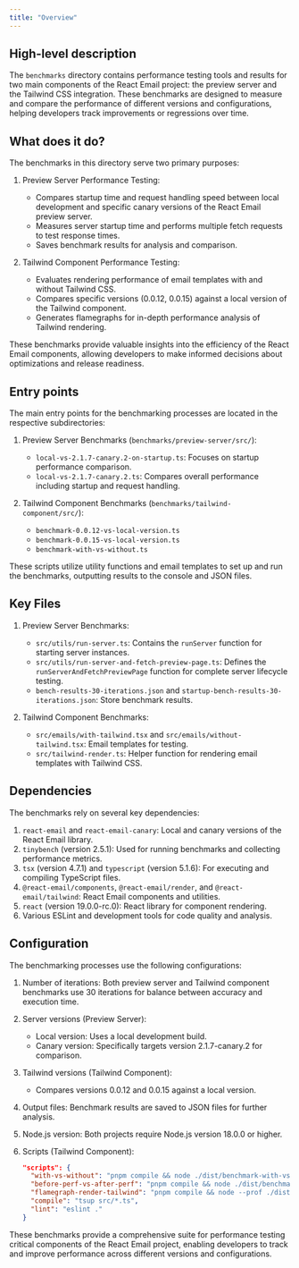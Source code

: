 ```yaml
---
title: "Overview"
---
```


## High-level description
The `benchmarks` directory contains performance testing tools and results for two main components of the React Email project: the preview server and the Tailwind CSS integration. These benchmarks are designed to measure and compare the performance of different versions and configurations, helping developers track improvements or regressions over time.

## What does it do?
The benchmarks in this directory serve two primary purposes:

1. Preview Server Performance Testing:
   - Compares startup time and request handling speed between local development and specific canary versions of the React Email preview server.
   - Measures server startup time and performs multiple fetch requests to test response times.
   - Saves benchmark results for analysis and comparison.

2. Tailwind Component Performance Testing:
   - Evaluates rendering performance of email templates with and without Tailwind CSS.
   - Compares specific versions (0.0.12, 0.0.15) against a local version of the Tailwind component.
   - Generates flamegraphs for in-depth performance analysis of Tailwind rendering.

These benchmarks provide valuable insights into the efficiency of the React Email components, allowing developers to make informed decisions about optimizations and release readiness.

## Entry points
The main entry points for the benchmarking processes are located in the respective subdirectories:

1. Preview Server Benchmarks (`benchmarks/preview-server/src/`):
   - `local-vs-2.1.7-canary.2-on-startup.ts`: Focuses on startup performance comparison.
   - `local-vs-2.1.7-canary.2.ts`: Compares overall performance including startup and request handling.

2. Tailwind Component Benchmarks (`benchmarks/tailwind-component/src/`):
   - `benchmark-0.0.12-vs-local-version.ts`
   - `benchmark-0.0.15-vs-local-version.ts`
   - `benchmark-with-vs-without.ts`

These scripts utilize utility functions and email templates to set up and run the benchmarks, outputting results to the console and JSON files.

## Key Files
1. Preview Server Benchmarks:
   - `src/utils/run-server.ts`: Contains the `runServer` function for starting server instances.
   - `src/utils/run-server-and-fetch-preview-page.ts`: Defines the `runServerAndFetchPreviewPage` function for complete server lifecycle testing.
   - `bench-results-30-iterations.json` and `startup-bench-results-30-iterations.json`: Store benchmark results.

2. Tailwind Component Benchmarks:
   - `src/emails/with-tailwind.tsx` and `src/emails/without-tailwind.tsx`: Email templates for testing.
   - `src/tailwind-render.ts`: Helper function for rendering email templates with Tailwind CSS.

## Dependencies
The benchmarks rely on several key dependencies:

1. `react-email` and `react-email-canary`: Local and canary versions of the React Email library.
2. `tinybench` (version 2.5.1): Used for running benchmarks and collecting performance metrics.
3. `tsx` (version 4.7.1) and `typescript` (version 5.1.6): For executing and compiling TypeScript files.
4. `@react-email/components`, `@react-email/render`, and `@react-email/tailwind`: React Email components and utilities.
5. `react` (version 19.0.0-rc.0): React library for component rendering.
6. Various ESLint and development tools for code quality and analysis.

## Configuration
The benchmarking processes use the following configurations:

1. Number of iterations: Both preview server and Tailwind component benchmarks use 30 iterations for balance between accuracy and execution time.

2. Server versions (Preview Server):
   - Local version: Uses a local development build.
   - Canary version: Specifically targets version 2.1.7-canary.2 for comparison.

3. Tailwind versions (Tailwind Component):
   - Compares versions 0.0.12 and 0.0.15 against a local version.

4. Output files: Benchmark results are saved to JSON files for further analysis.

5. Node.js version: Both projects require Node.js version 18.0.0 or higher.

6. Scripts (Tailwind Component):
   ```json
   "scripts": {
     "with-vs-without": "pnpm compile && node ./dist/benchmark-with-vs-without.js",
     "before-perf-vs-after-perf": "pnpm compile && node ./dist/benchmark-0.0.12-vs-local-version",
     "flamegraph-render-tailwind": "pnpm compile && node --prof ./dist/tailwind-render && node --prof-process --preprocess -j isolate*.log | flamebearer",
     "compile": "tsup src/*.ts",
     "lint": "eslint ."
   }
   ```

These benchmarks provide a comprehensive suite for performance testing critical components of the React Email project, enabling developers to track and improve performance across different versions and configurations.